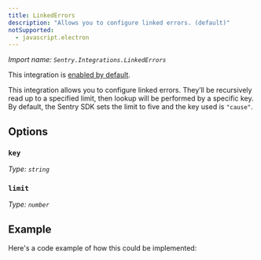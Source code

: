 ```yaml
---
title: LinkedErrors
description: "Allows you to configure linked errors. (default)"
notSupported:
  - javascript.electron
---
```


_Import name: `Sentry.Integrations.LinkedErrors`_

This integration is [enabled by default](./../#modifying-default-integrations).

This integration allows you to configure linked errors. They’ll be recursively read up to a specified limit, then lookup will be performed by a specific key. By default, the Sentry SDK sets the limit to five and the key used is `"cause"`.

## Options

### `key`

_Type: `string`_

### `limit`

_Type: `number`_

## Example

Here's a code example of how this could be implemented:

<PlatformContent includePath="configuration/linked-errors" />
